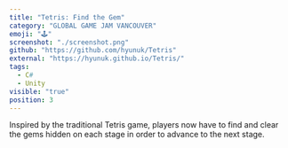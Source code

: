 ```yaml
---
title: "Tetris: Find the Gem"
category: "GLOBAL GAME JAM VANCOUVER"
emoji: "🕹️"
screenshot: "./screenshot.png"
github: "https://github.com/hyunuk/Tetris"
external: "https://hyunuk.github.io/Tetris/"
tags:
  - C#
  - Unity
visible: "true"
position: 3
---
```


Inspired by the traditional Tetris game, players now have to find and clear the gems hidden on each stage in order to advance to the next stage.
